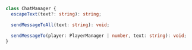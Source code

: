 ```ts
class ChatManager {
  escapeText(text?: string): string;

  sendMessageToAll(text: string): void;

  sendMessageTo(player: PlayerManager | number, text: string): void;
}
```
